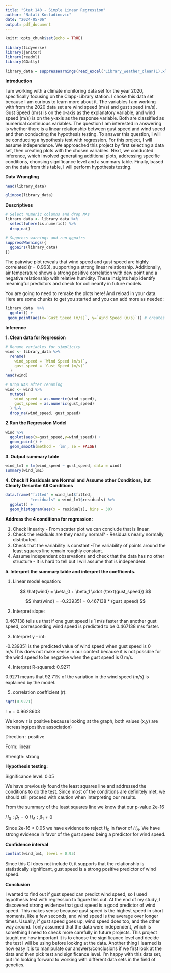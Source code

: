 ```yaml
---
title: "Stat 140 - Simple Linear Regression"
author: "Natali Kostadinovic"
date: "2024-05-06"
output: pdf_document
---
```


```r
knitr::opts_chunk$set(echo = TRUE)
```



```r
library(tidyverse)
library(janitor)
library(readxl)
library(GGally)

```

```r

library_data = suppressWarnings(read_excel('Library_weather_clean(1).xlsx', '2020'))
```

**Introduction**

I am working with a climate monitoring data set for the year 2020, specifically focusing on the Clapp-Library station. I chose this data set because I am curious to learn more about it. The variables I am working with from the 2020 data set are wind speed (m/s) and gust speed (m/s). Gust Speed (m/s) is on the x-axis as the explanatory variable, and wind speed (m/s) is on the y-axis as the response variable. Both are classified as numerical continuous variables. The question I am interested in answering is whether there is a linear relationship between gust speed and wind speed and then conducting the hypothesis testing. To answer this question, I will be conducting a hypothesis test with regression. For this project, I will assume independence. We approached this project by first selecting a data set, then creating plots with the chosen variables. Next, we conducted inference, which involved generating additional plots, addressing specific conditions, choosing significance level and a summary table. Finally, based on the data from this table, I will perform hypothesis testing.


**Data Wrangling**
```r
head(library_data)
```


```r

glimpse(library_data)

```


**Descriptives**


```r

# Select numeric columns and drop NAs
library_data <- library_data %>%
  select(where(is.numeric)) %>%
  drop_na()

# Suppress warnings and run ggpairs
suppressWarnings({
  ggpairs(library_data)
})


```

The pairwise plot reveals that wind speed and gust speed are highly correlated (r = 0.963), supporting a strong linear relationship. Additionally, air temperature shows a strong positive correlation with dew point and a negative relationship with relative humidity. These insights help identify meaningful predictors and check for collinearity in future models.

You are going to need to remake the plots here! And reload in your data. Here are some chunks to get you started and you can add more as needed:

```r
library_data  %>%
  ggplot() +
 geom_point(aes(x=`Gust Speed (m/s)`, y=`Wind Speed (m/s)`)) # creates the most basic scatter plot

```

**Inference**


**1. Clean data for Regression**
```r
# Rename variables for simplicity
wind <- library_data %>%
  rename(
    wind_speed = `Wind Speed (m/s)`,
    gust_speed = `Gust Speed (m/s)`
  )
head(wind)

```

```r

# Drop NAs after renaming
wind <- wind %>%
  mutate(
    wind_speed = as.numeric(wind_speed),
    gust_speed = as.numeric(gust_speed)
  ) %>%
  drop_na(wind_speed, gust_speed)


```


**2.Run the Regression Model**
```r
wind %>%
  ggplot(aes(x=gust_speed,y=wind_speed)) +
  geom_point() + 
  geom_smooth(method = 'lm', se = FALSE)

```

**3. Output summary table**
```r
wind_lm1 = lm(wind_speed ~ gust_speed, data = wind)
summary(wind_lm1)
```

**4. Check if Residuals are Normal and Assume other Conditions, but Clearly Describe All Conditions**


```r
data.frame("fitted" = wind_lm1$fitted,
           "residuals" = wind_lm1$residuals) %>%
  ggplot() +
  geom_histogram(aes(x = residuals), bins = 30)


```


**Address the 4 conditions for regression:**

1. Check linearity - From scatter plot we can conclude that is linear. 
2. Check the residuals are they nearly normal? - Residuals nearly normally distributed. 
3. Check that the variability is constant -The variability of points around the least squares line remain roughly constant. 
4. Assume independent observations and check that the data has no other structure - It is hard to tell but I will assume that is independent. 

**5. Interpret the summary table and interpret the coefficents.**


1) Linear model equation: 


$$ \hat{wind} = \beta_0 + \beta_1 \cdot (\text{gust_speed}) $$



$$ \hat{wind} = -0.239351 + 0.467138 * (gust_speed) $$

2) Interpret slope:


0.467138 tells us that if one gust speed is 1 m/s faster than another gust speed, corresponding wind speed is predicted to be 0.467138 m/s faster.


3) Interpret y - int: 


-0.239351 is the predicted value of wind speed when gust speed is 0 m/s.This does not make sense in our context because it is not possible for the wind speed to be negative when the gust speed is 0 m/s.  

4) Interpret R-squared: 0.9271

0.9271 means that 92.71% of the variation in the wind speed (m/s) is explained by the model. 

5) correlation coefficient (r): 

```r
sqrt(0.9271)
``` 
r = + 0.9628603

We know r is positive because looking at the graph, both values (x,y) are increasing(positive association)

Direction : positive

Form: linear 

Strength: strong

**Hypothesis testing:**

Significance level: 0.05

We have previously found the least squares line and addressed the conditions to do the test. Since most of the 
conditions are definitely met, we should still proceed with caution when interpreting our results.

From the summary of the least squares line we know that our p-value 2e-16


$H_0 : \beta_1  = 0$
$H_A :  \beta_1 \not =  0$

Since 2e-16 < 0.05 we have evidence to reject $H_0$ in favor of $H_A$. We have strong evidence in favor of the gust speed being a predictor for wind speed.


**Confidence interval**

```r

confint(wind_lm1, level = 0.95)

```
Since this CI does not include 0, it supports that the relationship is statistically significant, gust speed is a strong positive predictor of wind speed.


**Conclusion**


I wanted to find out if gust speed can predict wind speed, so I used hypothesis test with regression to figure this out. At the end of my study, I discovered strong evidence that gust speed is a good predictor of wind speed. This makes sense because gust speed is the highest speed in short moments, like a few seconds, and wind speed is the average over longer times. Usually, if gust speed goes up, wind speed does too, and the other way around. I only assumed that the data were independent, which is something I need to check more carefully in future projects. This project taught me how important it is to choose the significance level and decide the test I will be using before looking at the data. Another thing I learned is how easy it is to manipulate our answers/conclusions if we first look at the data and then pick test and significance level. I'm happy with this data set, but I'm looking forward to working with different data sets in the field of genetics.
